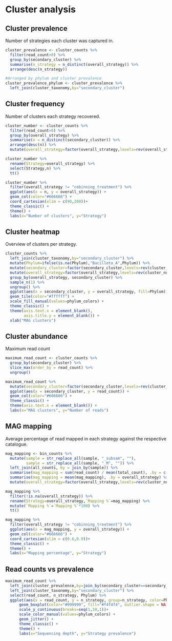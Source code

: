 # Cluster analysis

## Cluster prevalence

Number of strategies each cluster was captured in.

```r
cluster_prevalence <- cluster_counts %>%
  filter(read_count>0) %>%
  group_by(secondary_cluster) %>%
  summarise(n_strategy = n_distinct(overall_strategy)) %>%
  arrange(desc(n_strategy))

#Arranged by phylum and cluster prevalence
cluster_prevalence_phylum <- cluster_prevalence %>%
  left_join(cluster_taxonomy,by="secondary_cluster")
```

## Cluster frequency

Number of clusters each strategy recovered.

```r
cluster_number <- cluster_counts %>%
  filter(read_count>0) %>%
  group_by(overall_strategy) %>%
  summarise(n = n_distinct(secondary_cluster)) %>%
  arrange(desc(n)) %>%
  mutate(overall_strategy=factor(overall_strategy,levels=rev(overall_strategy)))

cluster_number %>%
  rename(Strategy=overall_strategy) %>%
  select(Strategy,n) %>%
  tt()
```

```r
cluster_number %>%
  filter(overall_strategy != "cobinning_treatment") %>%
  ggplot(aes(x = n, y = overall_strategy)) +
  geom_col(color="#666666") +
  coord_cartesian(xlim = c(90,200))+
  theme_classic() +
  theme() +
  labs(x="Number of clusters", y="Strategy")
```

## Cluster heatmap

Overview of clusters per strategy.

```r
cluster_counts %>%
  left_join(cluster_taxonomy,by="secondary_cluster") %>%
  mutate(Phylum=ifelse(is.na(Phylum),"Bacillota_A",Phylum)) %>%
  mutate(secondary_cluster=factor(secondary_cluster,levels=rev(cluster_tree$tip.label))) %>%
  mutate(overall_strategy=factor(overall_strategy,levels=rev(cluster_number$overall_strategy)))  %>%
  group_by(overall_strategy, secondary_cluster) %>%
  sample_n(1) %>%
  ungroup() %>%
  ggplot(aes(x = secondary_cluster, y = overall_strategy, fill=Phylum)) +
  geom_tile(color="#ffffff") +
  scale_fill_manual(values=phylum_colors) +
  theme_classic() +
  theme(axis.text.x = element_blank(),
        axis.title.y = element_blank()) +
  xlab("MAG clusters")
```

## Cluster abundance

Maximum read count

```r
maximum_read_count <- cluster_counts %>%
  group_by(secondary_cluster) %>%
  slice_max(order_by = read_count) %>%
  ungroup()
```

```r
maximum_read_count %>%
  mutate(secondary_cluster=factor(secondary_cluster,levels=rev(cluster_tree$tip.label))) %>%
  ggplot(aes(x = secondary_cluster, y = read_count)) +
  geom_col(color="#666666") +
  theme_classic() +
  theme(axis.text.x = element_blank()) +
  labs(x="MAG clusters", y="Number of reads")
```

## MAG mapping

Average percentage of read mapped in each strategy against the respective catalogue.

```r
mag_mapping <- bin_counts %>%
  mutate(sample = str_replace_all(sample, "_subsam", ""),
         sample = str_replace_all(sample, "_M", "")) %>%
  left_join(all_counts, by = join_by(sample)) %>%
  summarise(mag_mapping = sum(read_count) / mean(total_count), .by = c(sample, overall_strategy)) %>%
  summarise(mag_mapping = mean(mag_mapping), .by = overall_strategy) %>%
  mutate(overall_strategy=factor(overall_strategy,levels=rev(cluster_number$overall_strategy)))

mag_mapping %>%
  filter(!is.na(overall_strategy)) %>%
  rename(Strategy=overall_strategy,`Mapping %`=mag_mapping) %>%
  mutate(`Mapping %`=`Mapping %`*100) %>%
  tt()
```

```r
mag_mapping %>%
  filter(overall_strategy != "cobinning_treatment") %>%
  ggplot(aes(x = mag_mapping, y = overall_strategy)) +
  geom_col(color="#666666") +
  coord_cartesian(xlim = c(0.6,0.9))+
  theme_classic() +
  theme() +
  labs(x="Mapping percentage", y="Strategy")
```

## Read counts vs prevalence

```r
maximum_read_count %>%
  left_join(cluster_prevalence,by=join_by(secondary_cluster==secondary_cluster)) %>% 
  left_join(cluster_taxonomy,by="secondary_cluster") %>%
  select(read_count, n_strategy, Phylum) %>%
  ggplot(aes(x = read_count, y = n_strategy, group=n_strategy, color=Phylum)) +
      geom_boxplot(color="#999999", fill="#f4f4f4", outlier.shape = NA) +
      scale_y_continuous(breaks=seq(1,10,1))+
      scale_color_manual(values=phylum_colors) +
      geom_jitter() +
      theme_classic() +
      theme() +
      labs(x="Sequencing depth", y="Strategy prevalence")
```
